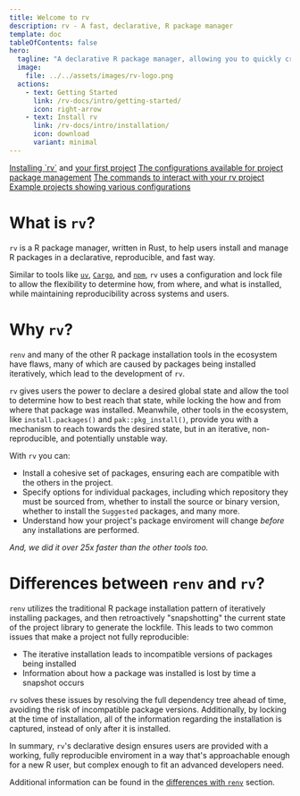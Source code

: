 ```yaml
---
title: Welcome to rv
description: rv - A fast, declarative, R package manager
template: doc
tableOfContents: false
hero:
  tagline: "A declarative R package manager, allowing you to quickly create reproducible projects"
  image:
    file: ../../assets/images/rv-logo.png
  actions:
    - text: Getting Started
      link: /rv-docs/intro/getting-started/
      icon: right-arrow
    - text: Install rv
      link: /rv-docs/intro/installation/
      icon: download
      variant: minimal
---
```



<CardGrid>
	<Card title="Getting Started" icon="pencil">
		<a href="/rv-docs/intro/installation">Installing `rv`</a> and <a href="/rv-docs/intro/getting-started">your first project</a>
	</Card>
	<Card title="Configuration" icon="document">
		<a href="/rv-docs/config/common_config">The configurations available for project package management</a>
	</Card>
	<Card title="Commands" icon = "setting">
		<a href="/rv-docs/commands/intro">The commands to interact with your rv project</a> 
	</Card>
	<Card title="Cookbook" icon="open-book">
		<a href="/rv-docs/examples/intro">Example projects showing various configurations</a>
	</Card>
</CardGrid>


# What is `rv`?
`rv` is a R package manager, written in Rust, to help users install and manage R packages in a declarative, reproducible, and fast way. 

Similar to tools like [`uv`](https://github.com/astral-sh/uv), [`Cargo`](https://github.com/rust-lang/cargo), and [`npm`](https://github.com/npm/cli),
`rv` uses a configuration and lock file to allow the flexibility to determine how, from where, and what is installed, 
while maintaining reproducibility across systems and users.

# Why `rv`?
`renv` and many of the other R package installation tools in the ecosystem have flaws, many of which are caused by packages being installed
iteratively, which lead to the development of `rv`.

`rv` gives users the power to declare a desired global state and allow the tool to determine how to best reach that state, 
while locking the how and from where that package was installed. Meanwhile, other tools in the ecosystem,
like `install.packages()` and `pak::pkg_install()`, provide you with a mechanism to reach towards the desired state, 
but in an iterative, non-reproducible, and potentially unstable way.

With `rv` you can:
* Install a cohesive set of packages, ensuring each are compatible with the others in the project.
* Specify options for individual packages, including which repository they must be sourced from, 
whether to install the source or binary version, whether to install the `Suggested` packages, and many more.
* Understand how your project's package enviroment will change _before_ any installations are performed.

*And, we did it over 25x faster than the other tools too.*

# Differences between `renv` and `rv`?
`renv` utilizes the traditional R package installation pattern of iteratively installing packages,
and then retroactively "snapshotting" the current state of the project library to generate the lockfile.
This leads to two common issues that make a project not fully reproducible:
* The iterative installation leads to incompatible versions of packages being installed
* Information about how a package was installed is lost by time a snapshot occurs

`rv` solves these issues by resolving the full dependency tree ahead of time, avoiding the risk of incompatible package versions.
Additionally, by locking at the time of installation, all of the information regarding the installation is captured, 
instead of only after it is installed. 

In summary, `rv`'s declarative design ensures users are provided with a working, fully reproducible enviroment in a way
that's approachable enough for a new R user, but complex enough to fit an advanced developers need.

Additional information can be found in the [differences with `renv`](reference/renv-difference) section.
